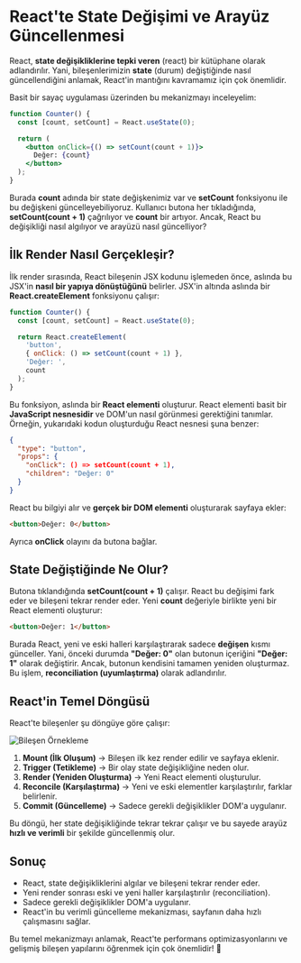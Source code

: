 # React'te State Değişimi ve Arayüz Güncellenmesi

React, **state değişikliklerine tepki veren** (react) bir kütüphane olarak adlandırılır. Yani, bileşenlerimizin **state** (durum) değiştiğinde nasıl güncellendiğini anlamak, React'in mantığını kavramamız için çok önemlidir.

Basit bir sayaç uygulaması üzerinden bu mekanizmayı inceleyelim:

```jsx
function Counter() {
  const [count, setCount] = React.useState(0);

  return (
    <button onClick={() => setCount(count + 1)}>
      Değer: {count}
    </button>
  );
}
```

Burada **count** adında bir state değişkenimiz var ve **setCount** fonksiyonu ile bu değişkeni güncelleyebiliyoruz. Kullanıcı butona her tıkladığında, **setCount(count + 1)** çağrılıyor ve **count** bir artıyor. Ancak, React bu değişikliği nasıl algılıyor ve arayüzü nasıl güncelliyor?

## İlk Render Nasıl Gerçekleşir?

İlk render sırasında, React bileşenin JSX kodunu işlemeden önce, aslında bu JSX'in **nasıl bir yapıya dönüştüğünü** belirler. JSX'in altında aslında bir **React.createElement** fonksiyonu çalışır:

```jsx
function Counter() {
  const [count, setCount] = React.useState(0);

  return React.createElement(
    'button',
    { onClick: () => setCount(count + 1) },
    'Değer: ',
    count
  );
}
```

Bu fonksiyon, aslında bir **React elementi** oluşturur. React elementi basit bir **JavaScript nesnesidir** ve DOM'un nasıl görünmesi gerektiğini tanımlar. Örneğin, yukarıdaki kodun oluşturduğu React nesnesi şuna benzer:

```json
{
  "type": "button",
  "props": {
    "onClick": () => setCount(count + 1),
    "children": "Değer: 0"
  }
}
```

React bu bilgiyi alır ve **gerçek bir DOM elementi** oluşturarak sayfaya ekler:

```html
<button>Değer: 0</button>
```

Ayrıca **onClick** olayını da butona bağlar.

## State Değiştiğinde Ne Olur?

Butona tıklandığında **setCount(count + 1)** çalışır. React bu değişimi fark eder ve bileşeni tekrar render eder. Yeni **count** değeriyle birlikte yeni bir React elementi oluşturur:

```html
<button>Değer: 1</button>
```

Burada React, yeni ve eski halleri karşılaştırarak sadece **değişen** kısmı günceller. Yani, önceki durumda **"Değer: 0"** olan butonun içeriğini **"Değer: 1"** olarak değiştirir. Ancak, butonun kendisini tamamen yeniden oluşturmaz. Bu işlem, **reconciliation (uyumlaştırma)** olarak adlandırılır.

## React'in Temel Döngüsü

React'te bileşenler şu döngüye göre çalışır:

<Image
  src='/images/react-with-state-images/core-react.jpg'
  width={800}
  height={450}
  alt='Bileşen Örnekleme'
/>

1. **Mount (İlk Oluşum)** → Bileşen ilk kez render edilir ve sayfaya eklenir.
2. **Trigger (Tetikleme)** → Bir olay state değişikliğine neden olur.
3. **Render (Yeniden Oluşturma)** → Yeni React elementi oluşturulur.
4. **Reconcile (Karşılaştırma)** → Yeni ve eski elementler karşılaştırılır, farklar belirlenir.
5. **Commit (Güncelleme)** → Sadece gerekli değişiklikler DOM'a uygulanır.

Bu döngü, her state değişikliğinde tekrar tekrar çalışır ve bu sayede arayüz **hızlı ve verimli** bir şekilde güncellenmiş olur.

## Sonuç

- React, state değişikliklerini algılar ve bileşeni tekrar render eder.
- Yeni render sonrası eski ve yeni haller karşılaştırılır (reconciliation).
- Sadece gerekli değişiklikler DOM'a uygulanır.
- React'in bu verimli güncelleme mekanizması, sayfanın daha hızlı çalışmasını sağlar.

Bu temel mekanizmayı anlamak, React'te performans optimizasyonlarını ve gelişmiş bileşen yapılarını öğrenmek için çok önemlidir! 🚀
